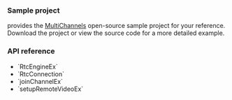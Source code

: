 <PlatformWrapper platform="windows">

### Sample project

<Vg k="COMPANY" /> provides the [MultiChannels](https://github.com/AgoraIO/API-Examples/tree/main/windows/APIExample/APIExample/Advanced/MultiChannel) open-source sample project for your reference. Download the project or view the source code for a more detailed example.

### API reference

- <Link to="{{global.API_REF_CPP_ROOT}}/class_irtcengineex.html#class_irtcengineex">`RtcEngineEx`</Link>
- <Link to="{{global.API_REF_CPP_ROOT}}/class_rtcconnection.html">`RtcConnection`</Link>
- <Link to="{{global.API_REF_CPP_ROOT}}/class_irtcengineex.html#api_irtcengineex_joinchannelex">`joinChannelEx`</Link>
- <Link to="{{global.API_REF_CPP_ROOT}}/class_irtcengineex.html#api_irtcengineex_setupremotevideoex">`setupRemoteVideoEx`</Link>


</PlatformWrapper>